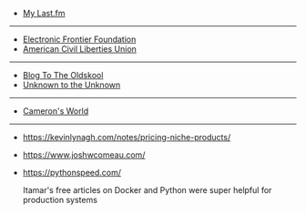 
- [My Last.fm](https://www.last.fm/user/Fracture91)

---

- [Electronic Frontier Foundation](https://www.eff.org/)
- [American Civil Liberties Union](https://www.aclu.org/)

---

- [Blog To The Oldskool](http://blogtotheoldskool.com/)
- [Unknown to the Unknown](https://uttu.club/)

---

- [Cameron's World](https://www.cameronsworld.net/)

---

- https://kevinlynagh.com/notes/pricing-niche-products/

- https://www.joshwcomeau.com/

- https://pythonspeed.com/

  Itamar's free articles on Docker and Python were super helpful for production systems
